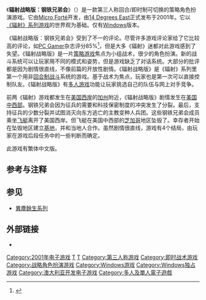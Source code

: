 {{refimprove|time=2010-06-09T03:36:35+00:00}}
{{noteTA
| G1= Games
| 1 = zh-cn:辐射; zh-tw:異塵餘生;
}}
{{distinguish|辐射：钢铁兄弟会}}
{{Infobox VG
|title= 辐射战略版：钢铁兄弟会
| english =  Fallout Tactics: Brotherhood of Steel
| image = File:Fallout Tactics Box.jpg
|caption= 
|developer = Micro Forté
|publisher = 14 Degrees East
|distributor= 
|designer = 
|series= 《辐射》系列
|engine = 
|released = 2001年3月15日
|genre = [[回合制策略游戏|回合制策略游戏]]
|modes = [[单人游戏|单人游戏]], [[多人游戏|多人游戏]]
|platforms = [[Microsoft_Windows|Microsoft Windows]]
}}
《'''辐射战略版：钢铁兄弟会'''》（{{lang-en|Fallout Tactics: Brotherhood of Steel}}）是一款第三人称回合/即时制可切换的策略角色扮演游戏。它由[[Micro_Forté|Micro Forté]]开发，由[[14_Degrees_East|14 Degrees East]]正式发布于2001年。它以[[辐射系列|《辐射》系列游戏]]的世界观为基础。仅有[[Windows|Windows]]版本。

《辐射战略版：钢铁兄弟会》受到了不一的评论。尽管许多游戏评论家给了它比较高的评论，如[[PC_Gamer|PC Gamer]]杂志评分85%<ref>{{cite web | title=PC Gamer review | url=http://www.pcgamer.com/archives/2005/07/fallout_tactics.html | accessdate=2007-05-16 | archive-date=2006-03-15 | archive-url=https://web.archive.org/web/20060315132559/http://www.pcgamer.com/archives/2005/07/fallout_tactics.html | dead-url=no }}</ref>，但是大多《辐射》迷都对此游戏感到了失望。《辐射战略版》是一片[[策略游戏|策略游戏]]焦点为小组战术，很少的角色扮演。新的战斗系统可以让玩家用不同的模式和姿势，但是游戏缺乏了对话系统。大部分的批评都是因为剧情很直线，不像前篇的开放性剧情。《辐射战略版》是《辐射》系列里第一个用非[[回合制策略游戏|回合制战斗]]系统的游戏。基于战术为焦点，玩家也是第一次可以直接控制队友。《辐射战略版》有[[多人游戏|多人游戏]]功能让玩家挑选自己的队伍与网上对手竞争。

前两《辐射》游戏都发生在[[美国西岸|美国西岸]]的[[加州|加州]]附近，《辐射战略版》剧情发生在[[美国中西部|美国中西部]]。钢铁兄弟会因为征兵的需要和科技保密制度的冲突发生了分裂。最后，支持征兵的少数分裂并试图消灭向东方逃亡的主教变种人兵团。这些钢铁兄弟会成员乘坐[[飞艇|飞艇]]离开了美国西岸。但飞艇在美国中西部的[[芝加哥|芝加哥]]地区坠毁了。幸存者开始在坠毁地区建立[[基地|基地]]，并和当地人合作。虽然剧情很直线，游戏有4个结局，由玩家在游戏后段任务中的一些判断而确定。

此游戏有繁体中文版。

== 参考与注释 ==
{{Reflist}}

== 参见 ==
*[[異塵餘生系列|異塵餘生系列]]

== 外部链接 ==
* {{moby game|id=/fallout-tactics-brotherhood-of-steel-|name=《辐射战略版：钢铁兄弟会》}}

{{辐射系列}}

{{DEFAULTSORT:Fallout Tactics, Brotherhood of Steel}}
[[Category:2001年电子游戏|Category:2001年电子游戏]]
[[Category:辐射系列|T]]
[[Category:等距視角遊戲|T]]
[[Category:第三人称游戏|Category:第三人称游戏]]
[[Category:即时战术游戏|Category:即时战术游戏]]
[[Category:战略角色扮演游戏|Category:战略角色扮演游戏]]
[[Category:Windows游戏|Category:Windows游戏]]
[[Category:Windows独占游戏|Category:Windows独占游戏]]
[[Category:澳大利亚开发电子游戏|Category:澳大利亚开发电子游戏]]
[[Category:多人及單人電子遊戲|Category:多人及單人電子遊戲]]